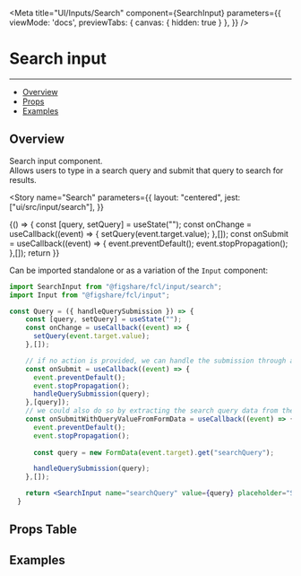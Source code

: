 

<Meta 
  title="UI/Inputs/Search" 
  component={SearchInput}
  parameters={{
    viewMode: 'docs',
    previewTabs: { 
      canvas: { hidden: true } 
     },
  }} 
/>

# Search input
---

- [Overview](#overview)
- [Props](#props-table)
- [Examples](#examples)

## Overview

Search input component.   
Allows users to type in a search query and submit that query to search for results.

<Story 
  name="Search" 
  parameters={{
    layout: "centered",
    jest: ["ui/src/input/search"],
  }}
>
  {() => {
    const [query, setQuery] = useState("");
    const onChange = useCallback((event) => {
      setQuery(event.target.value);
    },[]);
    const onSubmit = useCallback((event) => {
      event.preventDefault();
      event.stopPropagation();
    },[]);
    return <SearchInput id="searchQuery" placeholder="Search..." value={query} onChange={onChange} onSubmit={onSubmit}/>
  }}
</Story>

Can be imported standalone or as a variation of the `Input` component:

```jsx
import SearchInput from "@figshare/fcl/input/search";
import Input from "@figshare/fcl/input";

const Query = ({ handleQuerySubmission }) => {
    const [query, setQuery] = useState("");
    const onChange = useCallback((event) => {
      setQuery(event.target.value);
    },[]);

    // if no action is provided, we can handle the submission through a function
    const onSubmit = useCallback((event) => {
      event.preventDefault();
      event.stopPropagation();
      handleQuerySubmission(query);
    },[query]);
    // we could also do so by extracting the search query data from the wrapping form node
    const onSubmitWithQueryValueFromFormData = useCallback((event) => {
      event.preventDefault();
      event.stopPropagation();
      
      const query = new FormData(event.target).get("searchQuery");

      handleQuerySubmission(query);
    },[]);

    return <SearchInput name="searchQuery" value={query} placeholder="Search..." onChange={onChange} onSubmit={onSubmit}/>
  }
```

## Props Table

<ArgsTable of={SearchInput} />

## Examples

<Canvas>
  <SearchInput size="S" theme="default" placeholder="Default theme" />
  <SearchInput size="S" theme="underline" placeholder="Underline theme" />
  <SearchInput size="S" theme="default" error={true} placeholder="Default theme - error" />
  <SearchInput size="S" theme="underline" error={true} placeholder="Underline theme - error" />
  <SearchInput size="S" theme="default" disabled={true} placeholder="Default theme - disabled" />
  <SearchInput size="S" theme="underline" disabled={true} placeholder="Underline theme - disabled" />
</Canvas>

<Canvas>
  <SearchInput size="L" theme="default" placeholder="Default theme" />
  <SearchInput size="L" theme="underline" placeholder="Underline theme" />
  <SearchInput size="L" theme="default" error={true} placeholder="Default theme - error" />
  <SearchInput size="L" theme="underline" error={true} placeholder="Underline theme - error" />
  <SearchInput size="L" theme="default" disabled={true} placeholder="Default theme - disabled" />
  <SearchInput size="L" theme="underline" disabled={true} placeholder="Underline theme - disabled" />
</Canvas>